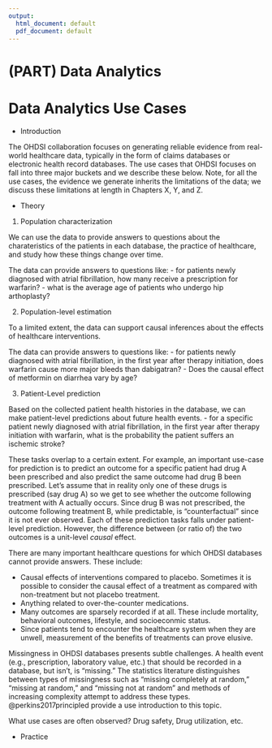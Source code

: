 ```yaml
---
output:
  html_document: default
  pdf_document: default
---
```

# (PART) Data Analytics {-} 

# Data Analytics Use Cases {#DataAnalyticsUseCases}

* Introduction

The OHDSI collaboration focuses on generating reliable evidence from real-world healthcare data, typically in the form of claims databases or electronic health record databases. The use cases that OHDSI focuses on fall into three major buckets and we describe these below. Note, for all the use cases, the evidence we generate inherits the limitations of the data; we discuss these limitations at length in Chapters X, Y, and Z. 

* Theory

1. Population characterization

We can use the data to provide answers to questions about the charateristics of the patients in each database, the practice of healthcare, and study how these things change over time.

The data can provide answers to questions like:
- for patients newly diagnosed with atrial fibrillation, how many receive a prescription for warfarin?
- what is the average age of patients who undergo hip arthoplasty?

2. Population-level estimation

To a limited extent, the data can support causal inferences about the effects of healthcare interventions. 

The data can provide answers to questions like:
- for patients newly diagnosed with atrial fibrillation, in the first year after therapy initiation, does warfarin cause more major bleeds than dabigatran? 
- Does the causal effect of metformin on diarrhea vary by age?

3. Patient-Level prediction

Based on the collected patient health histories in the database, we can make patient-level predictions about future health events. 
- for a specific patient newly diagnosed with atrial fibrillation, in the first year after therapy initiation with warfarin, what is the probability the patient suffers an ischemic stroke?

These tasks overlap to a certain extent. For example, an important use-case for prediction is to predict an outcome for a specific patient had drug A been prescribed and also predict the same outcome had drug B been prescribed. Let's assume that in reality only one of these drugs is prescribed (say drug A) so we get to see whether the outcome following treatment with A actually occurs. Since drug B was not prescribed, the outcome following treatment B, while predictable, is "counterfactual" since it is not ever observed. Each of these prediction tasks falls under patient-level prediction. However, the difference between (or ratio of) the two outcomes is a unit-level *causal* effect.


There are many important healthcare questions for which OHDSI databases cannot provide answers. These include:

- Causal effects of interventions compared to placebo. Sometimes it is possible to consider the causal effect of a treatment as compared with non-treatment but not placebo treatment.
- Anything related to over-the-counter medications.
- Many outcomes are sparsely recorded if at all. These include mortality, behavioral outcomes, lifestyle, and socioeconmic status.
- Since patients tend to encounter the healthcare system when they are unwell, measurement of the benefits of treatments can prove elusive.

Missingness in OHDSI databases presents subtle challenges. A health event (e.g., prescription, laboratory value, etc.) that should be recorded in a database, but isn't, is "missing." The statistics literature distinguishes between types of missingness such as "missing completely at random," "missing at random," and "missing not at random" and methods of increasing complexity attempt to address these types. @perkins2017principled provide a use introduction to this topic.

What use cases are often observed? Drug safety, Drug utilization, etc.

* Practice
